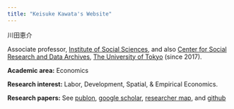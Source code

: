 ```yaml
---
title: "Keisuke Kawata's Website"
---
```


川田恵介

Associate professor, [Institute of Social Sciences](https://www.iss.u-tokyo.ac.jp/), and also [Center for Social Research and Data Archives](https://csrda.iss.u-tokyo.ac.jp/english/), [The University of Tokyo](https://www.u-tokyo.ac.jp/en/index.html) (since 2017).

**Academic area:** Economics

**Research interest:** Labor, Development, Spatial, & Empirical Economics.

**Research papers:** See [publon](https://publons.com/researcher/3520251/keisuke-kawata/publications/), [google scholar](https://scholar.google.com/citations?user=edeB7xsAAAAJ&hl=en&oi=ao), [researcher map](https://researchmap.jp/kawatakeisuke?lang=en), and [github](https://github.com/tetokawata)

